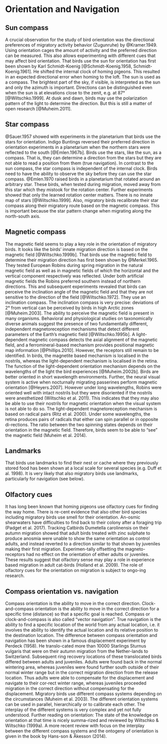 # Orientation and Navigation {#Sec:OrientationNavigation}

## Sun compass
A crucial observation for the study of bird orientation was the directional preferences of migratory activity behavior (Zugunruhe) by @Kramer.1949. Using orientation cages the amount of activity and the preferred direction can be measured. This also allows experimenting with different cues that may affect bird orientation. 
That birds use the sun for orientation has first been shown by Karl Schmidt-Koenig [@Schmidt-Koenig.1958, Schmidt-Koenig.1961]. He shifted the internal clock of homing pigeons. This resulted in an expected directional error when homing to the loft. The sun is used as a compass. The brightest part of the sky, if visible, is interpreted as the sun and only the azimuth is important. Directions can be distinguished even when the sun is at elevations close to the zenit, e.g. at 87° [@Wiltschko.1999].
At dusk and dawn, birds may use the polarization pattern of the light to determine the direction. But this is still a matter of open research [@Muheim.2011].


##	Star compass
@Sauer.1957 showed with experiments in the planetarium that birds use the stars for orientation. Indigo Buntings \textit{Passerina cyanea} reversed their preferred direction in orientation experiments in a planetarium when the northern stars were reflected to the south [@Emlen.1967b]. Birds use the stars, like the sun, as a compass. That is, they can determine a direction from the stars but they are not able to read a position from them (true navigation). In contrast to the sun compass, the star compass is independent of the internal clock. Birds need to have the ability to observe the sky before they can use the star compass. @Emlen.1970 raised birds in a planetarium that rotated around an arbitrary star. These birds, when tested during migration, moved away from this star which they mistook for the rotation center. Further experiments showed that only the learned rotation center matters. There is no innate map of stars [@Wiltschko.1999]. Also, migratory birds recalibrate their star compass along their migratory route based on the magnetic compass. This is important because the star pattern change when migrating along the north-south axis. 


##	Magnetic compass
The magnetic field seems to play a key role in the orientation of migratory birds. It looks like the birds' innate migration direction is based on the magnetic field [@Wiltschko.1999b]. That birds use the magnetic field to determine their migration direction has first been shown by @Merkel.1965. They tested European Robins \textit{Erithacus rubicula} during spring migration in the natural magnetic field as well as in magnetic fields of which the horizontal and the vertical component respectively was reflected. Under both artificial magnetic fields the Robins preferred southern instead of northern directions. This and subsequent experiments revealed that birds can perceive the inclination angle of the magnetic field and that they are not sensitive to the direction of the field [@Wiltschko.1972]. They use an inclination compass. The inclination compass is very precise: deviations of 2° from vertical can be perceived by birds in high Arctic zones [@Muheim.2003].
The ability to perceive the magnetic field is present in many organisms. Behavioral and physiological studies on taxonomically diverse animals suggest the presence of two fundamentally different, independent magnetoreception mechanisms that detect different parameters of the Earth’s magnetic field [@Wiltschko.1995b]. A light-dependent magnetic compass detects the axial alignment of the magnetic field, and a ferromineral-based mechanism provides positional magnetic map information [@Phillips.2010]. However, the receptors still remain to be identified. In birds, the magnetite based mechanism is localised in the nostrils, whereas the light-dependent mechanism is localised in the retina. The function of the light-dependent orientation mechanism depends on the wavelengths of the light the bird experiences [@Muheim.2002b]. Birds are better oriented in short wavelength environments. Further, the neural visual system is active when nocturnally migrating passerines perform magnetic orientation [@Heyers.2007]. However under long wavelengths, Robins were oriented well with intact nostrils but they were disoriented if the nostrils were anesthetized (Wiltschko et al. 2011). This indicates that they may also be able to use their nostrils for magnetic orientation when the visual system is not able to do so. 
The light-dependent magnetoreception mechanism is based on radical pairs (Ritz et al. 2000). Under some wavelengths, the retina produces pairs of radicals that either can spin parallel or in opposite di-rections. The ratio between the two spinning states depends on their orientation in the magnetic field. Therefore, birds seem to be able to “see” the magnetic field (Muheim et al. 2014). 


##	Landmarks
That birds use landmarks to find their nest or cache where they previously stored food has been shown at a local scale for several species (e.g. Duff et al. 1998). It is very likely that also migratory birds use landmarks, particularly for navigation (see below).


##	Olfactory cues
It has long been known that homing pigeons use olfactory cues for finding the way home. There is re-cent evidence that also other bird species including migratory birds use smell for their orientation. An-osmic shearwaters have difficulties to find back to their colony after a foraging trip (Padget et al. 2017). Tracking Catbirds Dumetella carolinensis on their autumn migration showed that adult birds treated with zinc sulphate to produce anosmia were unable to show the same orientation as control adults, and instead reverted to a direction similar to that shown by juveniles making their first migration. Experimen-tally offsetting the magneto-receptors had no effect on the orientation of either adults or juveniles. These results suggest that olfactory sense may play a role in experience based migration in adult cat-birds (Holland et al. 2009). The role of olfactory cues for the orientation on migration is subject to ongo-ing research.


##	Compass orientation vs. navigation
Compass orientation is the ability to move in the correct direction. Clock-and-compass orientation is the ability to move in the correct direction for a specific time (distance) so that a specific goal is reached. Compass or clock-and-compass is also called "vector navigation". True navigation is the ability to find a specific location of the world from any actual location, i.e. it involves the ability to identify the actual location and its relative position to the destination location. The difference between compass orientation and navigation has been shown in a famous displacement experiment by Perdeck (1958). He translo-cated more than 10000 Starlings Sturnus vulgaris that were on their autumn migration from the Nether-lands to Switzerland. Subsequent ring recovery locations of these translocated birds differed between adults and juveniles. Adults were found back in the normal wintering area, whereas juveniles were found further south outside of their normal winter range but in the correct migration direction from the release location. Thus adults were able to compensate for the displacement and navigate to their cor-rect winter range, whereas juveniles proceeded migration in the correct direction without compensating for the displacement.
Migratory birds use different compass systems depending on the circumstances (Muheim et al. 2003). The different orientation systems can be used in parallel, hierarchically or to calibrate each other. The interplay of the different systems is very complex and yet not fully understood.
Further reading on orientation: The state of the knowledge on orientation at that time is nicely summa-rized and reviewed by Wiltschko & Wiltschko (1999a). A more recent review with focus on the interplay between the different compass systems and the ontogeny of orientation is given in the book by Hans-son & Åkesson (2014).
 
